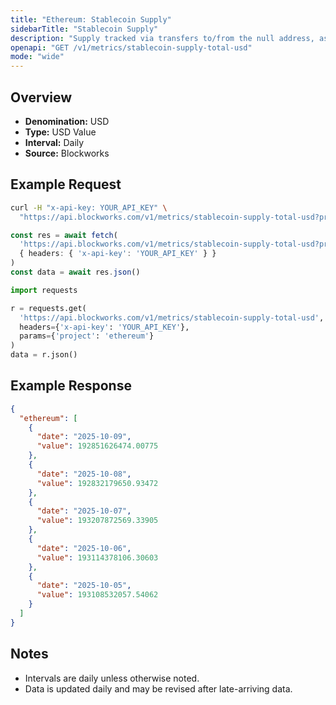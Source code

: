 ```yaml
---
title: "Ethereum: Stablecoin Supply"
sidebarTitle: "Stablecoin Supply"
description: "Supply tracked via transfers to/from the null address, as well as distinct issuance and redemption events for supported stablecoins. Circulating supply remove supply held in bridges, token treasuries, and known mint/burn addresses."
openapi: "GET /v1/metrics/stablecoin-supply-total-usd"
mode: "wide"
---
```


## Overview

- **Denomination:** USD
- **Type:** USD Value
- **Interval:** Daily
- **Source:** Blockworks

## Example Request

<CodeGroup>

```bash cURL
curl -H "x-api-key: YOUR_API_KEY" \
  "https://api.blockworks.com/v1/metrics/stablecoin-supply-total-usd?project=ethereum"
```

```typescript TypeScript
const res = await fetch(
  'https://api.blockworks.com/v1/metrics/stablecoin-supply-total-usd?project=ethereum',
  { headers: { 'x-api-key': 'YOUR_API_KEY' } }
)
const data = await res.json()
```

```python Python
import requests

r = requests.get(
  'https://api.blockworks.com/v1/metrics/stablecoin-supply-total-usd',
  headers={'x-api-key': 'YOUR_API_KEY'},
  params={'project': 'ethereum'}
)
data = r.json()
```

</CodeGroup>

## Example Response

```json
{
  "ethereum": [
    {
      "date": "2025-10-09",
      "value": 192851626474.00775
    },
    {
      "date": "2025-10-08",
      "value": 192832179650.93472
    },
    {
      "date": "2025-10-07",
      "value": 193207872569.33905
    },
    {
      "date": "2025-10-06",
      "value": 193114378106.30603
    },
    {
      "date": "2025-10-05",
      "value": 193108532057.54062
    }
  ]
}
```

## Notes
- Intervals are daily unless otherwise noted.
- Data is updated daily and may be revised after late-arriving data.